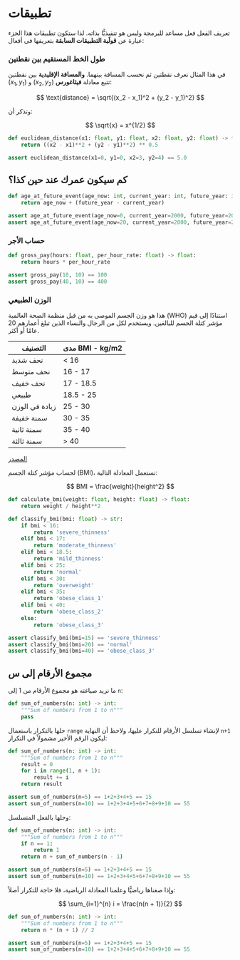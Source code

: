 # تطبيقات {.unnumbered}

تعريف الفعل فعل مساعد للبرمجة وليس هو تنفيذيًّا بذاته. لذا ستكون تطبيقات هذا الجزء عبارة عن **قولَبة التطبيقات السابقة** بتعريفها في أفعال:

### طول الخط المستقيم بين نقطتين

في هذا المثال نعرف نقطتين ثم نحسب المسافة بينهما. **والمسافة الإقليدية** بين نقطتين $(x_1, y_1)$ و $(x_2, y_2)$ تتبع معادلة **فيثاغورس**:

$$
\text{distance} = \sqrt{(x_2 - x_1)^2 + (y_2 - y_1)^2}
$$

وتذكر أن:

$$
\sqrt{x} = x^{1/2}
$$


```python
def euclidean_distance(x1: float, y1: float, x2: float, y2: float) -> float:
    return ((x2 - x1)**2 + (y2 - y1)**2) ** 0.5

assert euclidean_distance(x1=0, y1=0, x2=3, y2=4) == 5.0
```

## كم سيكون عمرك عند حين كذا؟

```python
def age_at_future_event(age_now: int, current_year: int, future_year: int) -> int:
    return age_now + (future_year - current_year)

assert age_at_future_event(age_now=0, current_year=2000, future_year=2010) == 10
assert age_at_future_event(age_now=20, current_year=2000, future_year=2010) == 30
```

### حساب الأجر

```python
def gross_pay(hours: float, per_hour_rate: float) -> float:
    return hours * per_hour_rate

assert gross_pay(10, 10) == 100
assert gross_pay(40, 10) == 400
```

### الوزن الطبيعي

هذا هو وزن الجسم الموصى به من قبل منظمة الصحة العالمية (WHO) استنادًا إلى قيم مؤشر كتلة الجسم للبالغين. ويستخدم لكل من الرجال والنساء الذين تبلغ أعمارهم 20 عامًا أو أكثر.

| **التصنيف** | **مدى BMI - kg/m2** |
| --- | --- |
| نحف شديد | < 16 |
| نحف متوسط | 16 - 17 |
| نحف خفيف | 17 - 18.5 |
| طبيعي | 18.5 - 25 |
| زيادة في الوزن | 25 - 30 |
| سمنة خفيفة | 30 - 35 |
| سمنة ثانية | 35 - 40 |
| سمنة ثالثة | > 40 |

[المصدر](https://www.calculator.net/bmi-calculator.html)

لحساب مؤشر كتلة الجسم (BMI)، نستعمل المعادلة التالية:

$$
BMI = \frac{weight}{height^2}
$$

```python
def calculate_bmi(weight: float, height: float) -> float:
    return weight / height**2

def classify_bmi(bmi: float) -> str:
    if bmi < 16:
        return 'severe_thinness'
    elif bmi < 17:
        return 'moderate_thinness'
    elif bmi < 18.5:
        return 'mild_thinness'
    elif bmi < 25:
        return 'normal'
    elif bmi < 30:
        return 'overweight'
    elif bmi < 35:
        return 'obese_class_1'
    elif bmi < 40:
        return 'obese_class_2'
    else:
        return 'obese_class_3'

assert classify_bmi(bmi=15) == 'severe_thinness'
assert classify_bmi(bmi=20) == 'normal'
assert classify_bmi(bmi=40) == 'obese_class_3'
```

## مجموع الأرقام إلى س

ما نريد صياغته هو مجموع الأرقام من 1 إلى `n`:

```python
def sum_of_numbers(n: int) -> int:
    """Sum of numbers from 1 to n"""
    pass
```

حلها بالتكرار باستعمال `range` لإنشاء تسلسل الأرقام للتكرار عليها، ولاحظ أن النهاية `n+1` ليكون الرقم الأخير مشمولاً في التكرار:

```python
def sum_of_numbers(n: int) -> int:
    """Sum of numbers from 1 to n"""
    result = 0
    for i in range(1, n + 1):
        result += i
    return result

assert sum_of_numbers(n=5) == 1+2+3+4+5 == 15
assert sum_of_numbers(n=10) == 1+2+3+4+5+6+7+8+9+10 == 55
```

وحلها بالفعل المتسلسل:

```python
def sum_of_numbers(n: int) -> int:
    """Sum of numbers from 1 to n"""
    if n == 1:
        return 1
    return n + sum_of_numbers(n - 1)

assert sum_of_numbers(n=5) == 1+2+3+4+5 == 15
assert sum_of_numbers(n=10) == 1+2+3+4+5+6+7+8+9+10 == 55
```

وإذا صغناها رياضيًّا وعلمنا المعادلة الرياضية، فلا حاجة للتكرار أصلاً:

$$
\sum_{i=1}^{n} i = \frac{n(n + 1)}{2}
$$

```python
def sum_of_numbers(n: int) -> int:
    """Sum of numbers from 1 to n"""
    return n * (n + 1) // 2

assert sum_of_numbers(n=5) == 1+2+3+4+5 == 15
assert sum_of_numbers(n=10) == 1+2+3+4+5+6+7+8+9+10 == 55
```
